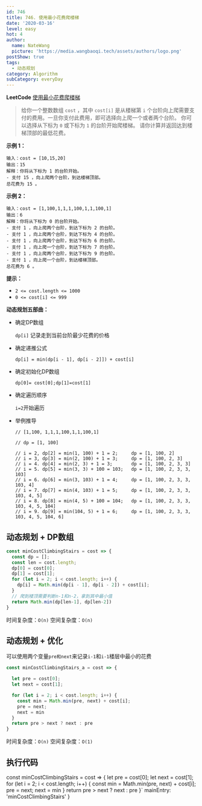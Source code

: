 ```yaml
---
id: 746
title: 746. 使用最小花费爬楼梯
date: '2020-03-16'
level: easy
hot: 4
author:
  name: NateWang
  picture: 'https://media.wangbaoqi.tech/assets/authors/logo.png'
postShow: true
tags:
  - 动态规划
category: Algorithm
subCategory: everyDay
---
```


**LeetCode** [使用最小花费爬楼梯](https://leetcode-cn.com/problems/min-cost-climbing-stairs/description/)

>给你一个整数数组 `cost` ，其中 `cost[i]` 是从楼梯第 `i` 个台阶向上爬需要支付的费用。一旦你支付此费用，即可选择向上爬一个或者两个台阶。
>你可以选择从下标为 `0` 或下标为 `1` 的台阶开始爬楼梯。
>请你计算并返回达到楼梯顶部的最低花费。

**示例 1：**

```
输入：cost = [10,15,20]
输出：15
解释：你将从下标为 1 的台阶开始。
- 支付 15 ，向上爬两个台阶，到达楼梯顶部。
总花费为 15 。
```

**示例 2：**

```
输入：cost = [1,100,1,1,1,100,1,1,100,1]
输出：6
解释：你将从下标为 0 的台阶开始。
- 支付 1 ，向上爬两个台阶，到达下标为 2 的台阶。
- 支付 1 ，向上爬两个台阶，到达下标为 4 的台阶。
- 支付 1 ，向上爬两个台阶，到达下标为 6 的台阶。
- 支付 1 ，向上爬一个台阶，到达下标为 7 的台阶。
- 支付 1 ，向上爬两个台阶，到达下标为 9 的台阶。
- 支付 1 ，向上爬一个台阶，到达楼梯顶部。
总花费为 6 。
```

**提示：**

- `2 <= cost.length <= 1000`
- `0 <= cost[i] <= 999`



**动态规划五部曲：**

- 确定DP数组

  `dp[i]` 记录走到当前台阶最少花费的价格

- 确定递推公式

  `dp[i] = min(dp[i - 1], dp[i - 2]]) + cost[i]`

- 确定初始化DP数组

  `dp[0]= cost[0];dp[1]=cost[1]`

- 确定遍历顺序

  `i=2`开始遍历

- 举例推导

  ```
  // [1,100, 1,1,1,100,1,1,100,1]
  
  // dp = [1, 100]
  
  // i = 2, dp[2] = min(1, 100) + 1 = 2;     dp = [1, 100, 2]
  // i = 3, dp[3] = min(2, 100) + 1 = 3;     dp = [1, 100, 2, 3]
  // i = 4. dp[4] = min(2, 3) + 1 = 3;       dp = [1, 100, 2, 3, 3]
  // i = 5. dp[5] = min(3, 3) + 100 = 103;   dp = [1, 100, 2, 3, 3, 103]
  // i = 6. dp[6] = min(3, 103) + 1 = 4;     dp = [1, 100, 2, 3, 3, 103, 4]
  // i = 7. dp[7] = min(4, 103) + 1 = 5;     dp = [1, 100, 2, 3, 3, 103, 4, 5]
  // i = 8. dp[8] = min(4, 5) + 100 = 104;   dp = [1, 100, 2, 3, 3, 103, 4, 5, 104]
  // i = 9. dp[9] = min(104, 5) + 1 = 6;     dp = [1, 100, 2, 3, 3, 103, 4, 5, 104, 6]
  ```

## 动态规划 + DP数组

```js
const minCostClimbingStairs = cost => {
  const dp = [];
  const len = cost.length;
  dp[0] = cost[0];
  dp[1] = cost[1];
  for (let i = 2; i < cost.length; i++) {
    dp[i] = Math.min(dp[i - 1], dp[i - 2]) + cost[i];
  }
  // 爬到楼顶需要判断n-1和n-2，拿到其中最小值
  return Math.min(dp[len-1], dp[len-2])
}
```

时间复杂度：`O(n)`
空间复杂度：`O(n)`

## 动态规划 + 优化

可以使用两个变量`pre和next`来记录`i-1`和`i-1`楼层中最小的花费

```js
const minCostClimbingStairs_a = cost => {

  let pre = cost[0];
  let next = cost[1];

  for (let i = 2; i < cost.length; i++) {
    const min = Math.min(pre, next) + cost[i];
    pre = next;
    next = min
  }
  return pre > next ? next : pre
}
```

时间复杂度：`O(n)`
空间复杂度：`O(1)`


## 执行代码

const minCostClimbingStairs = cost => {
  let pre = cost[0];
  let next = cost[1];
  for (let i = 2; i < cost.length; i++) {
    const min = Math.min(pre, next) + cost[i];
    pre = next;
    next = min
  }
  return pre > next ? next : pre
}`
  mainEntry: 'minCostClimbingStairs'
}

<PlayGround js={js} mode='algo' options={options}/> 

